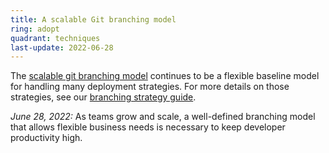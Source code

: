 ```yaml
---
title: A scalable Git branching model
ring: adopt
quadrant: techniques
last-update: 2022-06-28
---
```


The [scalable git branching model](https://principlestudios.com/article/a-scalable-git-branching-model) continues to be
a flexible baseline model for handling many deployment strategies. For more details on those strategies, see our
[branching strategy guide](/branching/).

*June 28, 2022:* As teams grow and scale, a well-defined branching model that allows flexible business needs is
necessary to keep developer productivity high.
